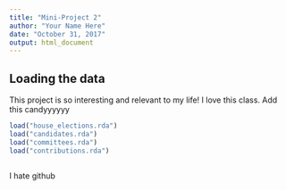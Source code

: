 ```yaml
---
title: "Mini-Project 2"
author: "Your Name Here"
date: "October 31, 2017"
output: html_document
---
```



## Loading the data

This project is so interesting and relevant to my life! I love this class. Add this
candyyyyyy

```r
load("house_elections.rda")
load("candidates.rda")
load("committees.rda")
load("contributions.rda")



```
I hate github